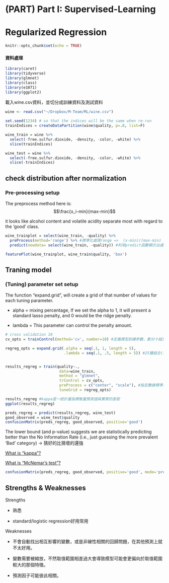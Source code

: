 # (PART) Part I: Supervised-Learning{-}


# Regularized Regression

```r
knitr::opts_chunk$set(echo = TRUE)
```

#### 資料處理{-}
```r
library(caret)
library(tidyverse)
library(glmnet)
library(class)
library(e1071)
library(ggplot2)
```

載入wine.csv資料，並切分成訓練資料及測試資料
```r
wine <- read.csv("~/Dropbox/M-Team/ML/wine.csv")

set.seed(1234) # so that the indices will be the same when re-run
trainIndices = createDataPartition(wine$quality, p=.8, list=F)

wine_train = wine %>% 
  select(-free.sulfur.dioxide, -density, -color, -white) %>% 
  slice(trainIndices)

wine_test = wine %>% 
  select(-free.sulfur.dioxide, -density, -color, -white) %>% 
  slice(-trainIndices)
```

## check distribution after normalization{-}

### Pre-processing setup{-}

The preprocess method here is: 
$$\frac{x_i-min}{max-min}$$

it looks like alcohol content and volatile acidity separate most with regard to the ‘good’ class.
```r
wine_trainplot = select(wine_train, -quality) %>% 
  preProcess(method='range') %>% #標準化處理range =>  (x-min)/(max-min)
  predict(newdata= select(wine_train, -quality)) #利用predict函數顯示出處理好的矩陣

featurePlot(wine_trainplot, wine_train$quality, 'box')
```

## Traning model

### (Tuning) parameter set setup{-}

The function "expand.grid", will create a grid of that number of values for each tuning parameter. 

- alpha = mixing percentage, If we set the alpha to 1, it will present a standard lasso penalty, and 0 would be the ridge penalty.

- lambda = This parameter can control the penalty amount.

```r
# cross validation 10
cv_opts = trainControl(method='cv', number=10) #定義模型訓練參數，劃分十組交叉驗證（使用repeatedcv可重複劃分）

regreg_opts = expand.grid(.alpha = seq(.1, 1, length = 5),
                          .lambda = seq(.1, .5, length = 5)) #25種組合(決定lamda重要度？)


results_regreg = train(quality~., 
                        data=wine_train,
                        method = "glmnet", 
                        trControl = cv_opts, 
                        preProcess = c("center", "scale"), #指定數據標準化，"center"和"scale"。其中center表示預測變量減去均值
                        tuneGrid = regreg_opts)

results_regreg #kappa是一統計量指標衡量預測值與實質的差距
ggplot(results_regreg)
```


```r
preds_regreg = predict(results_regreg, wine_test)
good_observed = wine_test$quality
confusionMatrix(preds_regreg, good_observed, positive='good') 
```

The lower bound (and p-value) suggests we are statistically predicting better than the No Information Rate (i.e., just guessing the more prevalent ‘Bad’ category) -> 猜好的比猜壞的還強

<a href="https://stats.stackexchange.com/questions/82162/cohens-kappa-in-plain-english">What is "kappa"?</a>

<a href="https://en.wikipedia.org/wiki/McNemar%27s_test">What is "McNemar's test"?</a>
```r
confusionMatrix(preds_regreg, good_observed, positive='good', mode='prec_recall')
```
## Strengths & Weaknesses

Strengths

  - 熟悉
  
  - standard/logistic regression好用常用
  
Weaknesses

  - 不會自動找出相互影響的變數，或是非線性相關的回歸問題，在其他預測上就不太好用。
  
  - 變數需要被縮放，不然取值範圍相差過大會導致模型可能會更偏向於取值範圍較大的那個特徵。
  
  - 預測因子可能彼此相關。